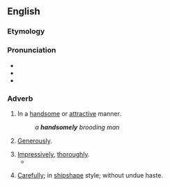 ==English==

===Etymology===
{{suffix|en|handsome|ly}}

===Pronunciation===
* {{IPA|en|/ˈhæn(d).səm.li/}}
* {{audio|en|en-us-handsomely.ogg|Audio (US)}}
* {{hyphenation|en|hand|some|ly}}

===Adverb===
{{en-adv}}

# In a [[handsome]] or [[attractive]] manner.
#: ''a '''handsomely''' brooding man''
# [[generous|Generously]].
#: {{ux|en|I was '''handsomely''' rewarded for my part in tracking down the thief.}}
# [[impressively|Impressively]], [[thoroughly]].
#* {{quote-journal|en|year=1960|month=February|title=The dieselised St. Pancras suburban service|journal=Trains Illustrated|page=95|text=The through [[Moorgate]] service has been '''most handsomely''' speeded up, and suburban trains in both directions now run non-stop between Kings Cross (Underground) and [[Elstree]].}}
# {{lb|en|nautical}} [[carefully|Carefully]]; in [[shipshape]] style; without undue haste.